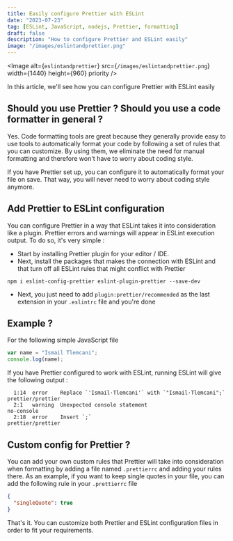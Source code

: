 ```yaml
---
title: Easily configure Prettier with ESLint
date: "2023-07-23"
tag: [ESLint, JavaScript, nodejs, Prettier, formatting]
draft: false
description: "How to configure Prettier and ESLint easily"
image: "/images/eslintandprettier.png"
---
```


<Image
  alt={`eslintandprettier`}
  src={`/images/eslintandprettier.png`}
  width={1440}
  height={960}
  priority
/>

In this article, we'll see how you can configure Prettier with ESLint easily

## Should you use Prettier ? Should you use a code formatter in general ?

Yes. Code formatting tools are great because they generally provide easy to use tools to automatically format your code by following a set of rules that you can customize. By using them, we eliminate the need for manual formatting and therefore won't have to worry about coding style.

If you have Prettier set up, you can configure it to automatically format your file on save. That way, you will never need to worry about coding style anymore.

## Add Prettier to ESLint configuration

You can configure Prettier in a way that ESLint takes it into consideration like a plugin. Prettier errors and warnings will appear in ESLint execution output.
To do so, it's very simple :

- Start by installing Prettier plugin for your editor / IDE.
- Next, install the packages that makes the connection with ESLint and that turn off all ESLint rules that might conflict with Prettier

```text
npm i eslint-config-prettier eslint-plugin-prettier --save-dev
```

- Next, you just need to add `plugin:prettier/recommended` as the last extension in your `.eslintrc` file and you're done

## Example ?

For the following simple JavaScript file

```javascript
var name = "Ismail Tlemcani";
console.log(name);
```

If you have Prettier configured to work with ESLint, running ESLint will give the following output :

```text
  1:14  error    Replace `'Ismail·Tlemcani'` with `"Ismail·Tlemcani";`  prettier/prettier
  2:1   warning  Unexpected console statement                           no-console
  2:18  error    Insert `;`                                             prettier/prettier
```

## Custom config for Prettier ?

You can add your own custom rules that Prettier will take into consideration when formatting by adding a file named `.prettierrc` and adding your rules there.
As an example, if you want to keep single quotes in your file, you can add the following rule in your `.prettierrc` file

```json
{
  "singleQuote": true
}
```

That's it. You can customize both Prettier and ESLint configuration files in order to fit your requirements.
